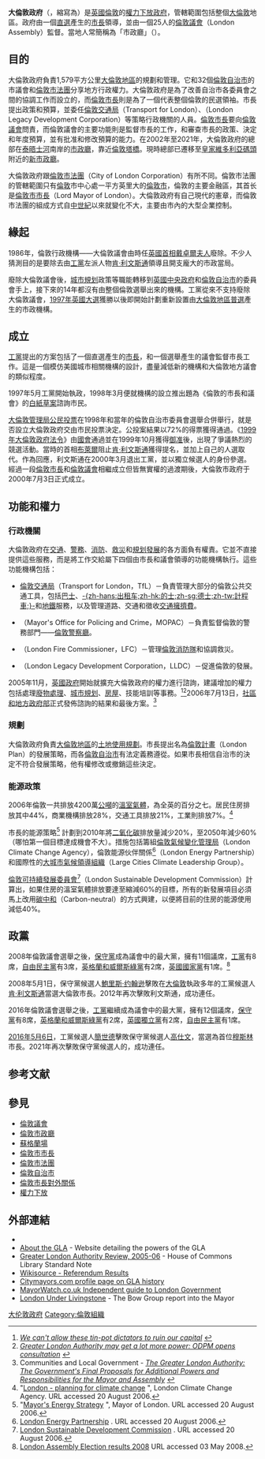 {{noteTA
|G1= PoliticiansUK
|G2=UK Government
|G3=PP
|G4=地名
|G5=IT
|1=zh-tw:李文斯頓;zh-cn:利文斯通;zh-hant:利文斯通; 
|2=zh-cn:约翰逊; zh-hans:约翰逊; zh-tw:強森; zh-hk:約翰遜; zh-hant:約翰遜;
}}
{{Infobox legislature
 | background_color  = #000000
 | name               = 大倫敦政府
 | logo_pic           = Greater London Authority logo.svg
 | logo_caption       = 
 | logo_res           = 250px
 | logo_alt           =
 | house_type         = <br>[[英格蘭的區域|區域]][[英國的權力下放|自治]]當局
 | jurisdiction       = 倫敦
 | houses             =
 | term_limits        = 
 | foundation         = 2000年7月3日
 | preceded_by        = {{le|大倫敦議會|Greater London Council}}<br>1965年至1986年
 | leader1_type       = 
 | leader1            =</div><!--div tag workaround for hacky use of child templates-->
{{Infobox|child=yes
 | header1            = [[倫敦市長_(大倫敦)|倫敦市長團隊]]<br /><hr/>
 | label2             = [[倫敦市長_(大倫敦)|倫敦市長]]
 | data2              = [[簡世德|簡世德]] ([[工黨_(英國)|工黨]])<br />自2016年5月9日
 | label3             = {{le|倫敦副市長|Deputy Mayor of London}}
 | data3              = [[喬安妮·麥卡特尼|喬安妮·麥卡特尼]] ([[工黨_(英國)|工黨]])<br />自2016年5月9日
}}
{{Infobox|child=yes
 | header1            = [[倫敦議會|倫敦議會]]<br /><hr/>
 | label2             = [[議長|議長]]
 | data2              = {{le|安德魯·博夫|Andrew Boff}} ([[保守黨_(英國)|保守黨]])<br />自2021年5月
 | label3             = [[副議長|副議長]]
 | data3              = {{le|基思·普林斯|Keith Prince}} ([[保守黨_(英國)|保守黨]])<br />自2021年5月
 | label4             = 工黨黨團領袖
 | data4              = {{le|倫·杜瓦爾|Len Duvall}} ([[工黨_(英國)|工黨]])<br />自2016年5月9日
}}
{{Infobox|child=yes
 | header1            = 管理處<br /><hr/>
 | label2             = 首席秘書官
 | data2              = {{le|瑪麗·哈普利|Mary Harpley}}<br />自2018年5月29日
}}<div><!--div tag workaround for hacky use of child templates-->
 | new_session        = 
 | members            = 1名市長<br>25名議員 (AM)
 | house1             = 倫敦市長
 | house2             = 倫敦議會
 | structure1         =
 | structure1_res     =
 | political_groups1  =
 | political_groups2  =
 | committees1        =
 | committees2        =
 | joint_committees   =
 | term_length        = Four years
 | voting_system1     = [[排序複選制|排序複選制]]
 | voting_system2     = [[附帶席位制|附帶席位制]]
 | last_election1     = [[2021年倫敦市長選舉|2021年5月]]
 | last_election2     = {{le|2021年5月|2021 London Assembly election}}
 | next_election1     = [[2024年倫敦市長選舉|2024年5月]]
 | next_election2     = [[2024年倫敦市長選舉|2024年5月]]
 | session_room       = Siemens Crystal Building, London.jpg
 | session_res        = 
 | session_alt        =
 | meeting_place      = [[倫敦|倫敦]][[紐漢區|紐漢區]] [[倫敦市政廳_(紐咸)|市政廳]]
 | website            = {{Official URL}}
 | footnotes          =
}}
'''大倫敦政府'''（{{lang-en|Greater London Authority}}，縮寫為{{lang|en|GLA}}）是[[英國|英國]][[倫敦|倫敦]]的[[英國的權力下放|權力下放政府]]，管轄範圍包括整個[[大倫敦|大倫敦]]地區。政府由一個[[直選|直選]]產生的[[倫敦市長_(大倫敦)|市長]]領導，並由一個25人的[[倫敦議會|倫敦議會]]（London Assembly）監督。當地人常簡稱為「市政廳」（{{lang|en|City Hall}}）。

==目的==
{{PoliticsUK}}
大倫敦政府負責1,579平方公里[[大倫敦地區|大倫敦地區]]的規劃和管理。它和32個[[倫敦自治市|倫敦自治市]]的市議會和[[倫敦市法團|倫敦市法團]]分享地方行政權力。大倫敦政府是為了改善自治市各委員會之間的協調工作而設立的，而[[倫敦市長|倫敦市長]]則是為了一個代表整個倫敦的民選領袖。市長提出政策和預算，並委任[[倫敦交通局|倫敦交通局]]（Transport for London）、{{Le|倫敦遺產發展法團|London Legacy Development Corporation}}（London Legacy Development Corporation）等策略行政機關的人員。[[倫敦市長_(大倫敦)|倫敦市長]]要向[[倫敦議會|倫敦議會]]問責，而倫敦議會的主要功能則是監督市長的工作，和審查市長的政策、決定和年度預算，並有批准和修改預算的能力。在2002年至2021年，大倫敦政府的總部在[[泰晤士河|泰晤士河]]南岸的[[倫敦市政廳_(南華克)|市政廳]]，靠近[[倫敦塔橋|倫敦塔橋]]。現時總部已遷移至[[皇家維多利亞碼頭|皇家維多利亞碼頭]]附近的[[倫敦市政廳_(紐咸)|新市政廳]]。

大倫敦政府跟[[倫敦市法團|倫敦市法團]]（City of London Corporation）有所不同。倫敦市法團的管轄範圍只有[[倫敦|倫敦]]市中心處一平方英里大的[[倫敦市|倫敦市]]，倫敦的主要金融區，其首长是[[倫敦金融城市長|倫敦市市長]]（Lord Mayor of London）。大倫敦政府有自己現代的憲章，而倫敦市法團的組成方式自[[中世紀|中世紀]]以來就變化不大，主要由市內的大型企業控制。

==緣起==
1986年，倫敦行政機構——大倫敦議會由時任[[英國首相|英國首相]][[戴卓爾夫人|戴卓爾夫人]]廢除。不少人猜測目的是要除去由[[工黨_(英國)|工黨]]左派人物[[肯·利文斯通|肯·利文斯通]]領導且開支龐大的市政當局。

廢除大倫敦議會後，[[城市规划|城市規划]]政策等職能轉移到[[英國政府|英國中央政府]]和[[倫敦自治市|倫敦自治市]]的委員會手上，接下來的14年都沒有由整個倫敦選舉出來的機構。工黨從來不支持廢除大倫敦議會，[[1997年英國大選|1997年英國大選]]獲勝以後即開始計劃重新設置由[[大倫敦地區|大倫敦地區]][[普選|普選]]產生的市政機構。

==成立==
[[工黨_(英國)|工黨]]提出的方案包括了一個直選產生的[[市長|市長]]，和一個選舉產生的議會監督市長工作。這是一個模仿美國城市相關機構的設計，盡量減低新的機構和大倫敦地方議會的類似程度。

1997年5月工黨開始執政，1998年3月便就機構的設立推出題為《倫敦的市長和議會》的[[白紙草案|白紙草案]]諮詢市民。

[[大倫敦管理局公民投票|大倫敦管理局公民投票]]在1998年和當年的倫敦自治市委員會選舉合併舉行，就是否設立大倫敦政府交由市民投票決定。公投案結果以72%的得票獲得通過。《[[1999年大倫敦政府法案|1999年大倫敦政府法令]]》由[[英國國會|國會]]通過並在1999年10月獲得[[御准|御准]]後，出現了爭議熱烈的競選活動。當時的首相[[布萊爾|布萊爾]]阻止[[肯·利文斯通|肯·利文斯通]]獲得提名，並加上自己的人選取代。作為回應，利文斯通在2000年3月退出工黨，並以獨立候選人的身份參選。經過一段[[倫敦市長|倫敦市長]]和[[倫敦議會|倫敦議會]]相繼成立但皆無實權的過渡期後，大倫敦市政府于2000年7月3日正式成立。

==功能和權力==
===行政機關===
大倫敦政府在[[交通|交通]]、[[警察|警務]]、[[消防|消防]]、[[救灾|救災]]和[[城市規劃|規划發展]]的各方面負有權責。它並不直接提供這些服務，而是將工作交給屬下四個由市長和議會領導的功能機構執行。這些功能機構包括：
*[[倫敦交通局|倫敦交通局]]（Transport for London，TfL）－負責管理大部分的倫敦公共交通工具，包括[[巴士|巴士]]、[[出租汽車|-{zh-hans:出租车;zh-hk:的士;zh-sg:德士;zh-tw:計程車;}-]]和[[倫敦地鐵|地鐵]]服務，以及管理道路、交通和徵收[[交通擁擠|交通擁擠費]]。
*{{Le|市長警察和犯罪事務辦公室|Mayor's Office for Policing and Crime}}（Mayor's Office for Policing and Crime，MOPAC）－負責監督倫敦的警務部門——[[倫敦警察廳|倫敦警察廳]]。
*{{Le|倫敦消防專員公署|London Fire Commissioner}}（London Fire Commissioner，LFC）－管理[[倫敦消防隊|倫敦消防隊]]和協調救災。
*{{Le|倫敦遺產發展法團|London Legacy Development Corporation}}（London Legacy Development Corporation，LLDC）－促進倫敦的發展。

2005年11月，[[英國政府|英國政府]]開始就擴充大倫敦政府的權力進行諮詢，建議增加的權力包括處理[[廢物管理|廢物處理]]、[[城市规划|城市規划]]、[[房屋|房屋]]、技能培訓等事務。<ref>''[http://politics.guardian.co.uk/columnist/story/0,9321,1663371,00.html We can't allow these tin-pot dictators to ruin our capital] {{Wayback|url=http://politics.guardian.co.uk/columnist/story/0,9321,1663371,00.html |date=20070311135154 }}''</ref><ref>''[http://www.publictechnology.net/modules.php?op=modload&name=News&file=article&sid=4095 Greater London Authority may get a lot more power: ODPM opens consultation] {{Wayback|url=http://www.publictechnology.net/modules.php?op=modload&name=News&file=article&sid=4095 |date=20070928044208 }}''</ref>2006年7月13日，[[地方發展、房屋及社區部|社區和地方政府部]]正式發佈諮詢的結果和最後方案。<ref>Communities and Local Government - ''[http://www.communities.gov.uk/citiesandregions/regional/greaterlondonauthority/greaterlondon/ The Greater London Authority: The Government's Final Proposals for Additional Powers and Responsibilities for the Mayor and Assembly] {{Wayback|url=http://www.communities.gov.uk/citiesandregions/regional/greaterlondonauthority/greaterlondon/ |date=20071123072106 }}''</ref>

===規劃===
大倫敦政府負責[[大倫敦地區|大倫敦地區]]的[[城市規劃|土地使用規劃]]。市長提出名為[[倫敦計畫|倫敦計畫]]（London Plan）的發展策略，而各[[倫敦自治市|倫敦自治市]]有法定義務遵從。如果市長相信自治市的決定不符合發展策略，他有權修改或撤銷這些決定。

===能源政策===
2006年倫敦一共排放4200萬[[公噸|公噸]]的[[溫室氣體|溫室氣體]]，為全英的百分之七。居民住房排放其中44%，商業機構排放28%，交通工具排放21%，工業則排放7%。<ref>"[http://www.livingwithclimate.fi/linked/en/Bosteels.pdf London - planning for climate change] {{Wayback|url=http://www.livingwithclimate.fi/linked/en/Bosteels.pdf |date=20060921002119 }}", London Climate Change Agency. URL accessed 20 August 2006.</ref> 

市長的能源策略<ref>"[http://www.london.gov.uk/mayor/strategies/energy/index.jsp Mayor's Energy Strategy] {{Wayback|url=http://www.london.gov.uk/mayor/strategies/energy/index.jsp |date=20060925233424 }}", Mayor of London. URL accessed 20 August 2006.</ref> 計劃到2010年將[[二氧化碳|二氧化碳]]排放量減少20%，至2050年減少60%（哪怕第一個目標達成機會不大）。措施包括籌組[[倫敦氣候變化管理局|倫敦氣候變化管理局]]（London Climate Change Agency），倫敦能源伙伴關係<ref>[http://www.london.gov.uk/mayor/environment/energy/partnership-steering-group/index.jsp London Energy Partnership] {{Wayback|url=http://www.london.gov.uk/mayor/environment/energy/partnership-steering-group/index.jsp |date=20060926120345 }}. URL accessed 20 August 2006.</ref>（London Energy Partnership）和國際性的[[大城市氣候領導組織|大城市氣候領導組織]]（Large Cities Climate Leadership Group）。

[[倫敦可持續發展委員會|倫敦可持續發展委員會]]<ref>[http://www.london.gov.uk/londonissues/sustainability.jsp London Sustainable Development Commission] {{Wayback|url=http://www.london.gov.uk/londonissues/sustainability.jsp |date=20060925234736 }}. URL accessed 20 August 2006.</ref>（London Sustainable Development Commission）計算出，如果住房的溫室氣體排放要達至縮減60%的目標，所有的新發展項目必須馬上改用[[碳中和|碳中和]]（Carbon-neutral）的方式興建，以便將目前的住房的能源使用減低40%。

== 政黨 ==
2008年倫敦議會選舉之後，[[保守黨_(英國)|保守黨]]成為議會中的最大黨，擁有11個議席，[[工黨_(英國)|工黨]]有8席，[[自由民主党_(英国)|自由民主黨]]有3席，[[英格蘭和威爾斯綠黨|英格蘭和威爾斯綠黨]]有2席，[[英國國家黨|英國國家黨]]有1席。<ref>[http://results.londonelects.org.uk/Results/AssemblyResults.aspx London Assembly Election results 2008] {{Wayback|url=http://results.londonelects.org.uk/Results/AssemblyResults.aspx |date=20080505040925 }} URL accessed 03 May 2008.</ref>

2008年5月1日，保守黨候選人[[鲍里斯·约翰逊|鮑里斯·约翰逊]]擊敗在[[大倫敦|大倫敦]]執政多年的工黨候選人[[肯·利文斯通|肯·利文斯通]]當選大倫敦市長。2012年再次擊敗利文斯通，成功連任。

2016年倫敦議會選舉之後，[[工黨_(英國)|工黨]]繼續成為議會中的最大黨，擁有12個議席，[[保守黨_(英國)|保守黨]]有8席，[[英格蘭和威爾斯綠黨|英格蘭和威爾斯綠黨]]有2席，[[英國獨立黨|英國獨立黨]]有2席，[[自由民主党_(英国)|自由民主黨]]有1席。

[[2016年倫敦市長選舉|2016年5月6日]]，工黨候選人[[簡世德|簡世德]]擊敗保守黨候選人[[扎克·戈德史密斯|高仕文]]，當選為首位[[穆斯林|穆斯林]]市長。2021年再次擊敗保守黨候選人的{{Le|肖恩·貝利|Shaun Bailey (London politician)}}，成功連任。

==参考文献==
{{Reflist}}

==參見==
*[[倫敦議會|倫敦議會]]
*[[倫敦市政廳_(南華克)|倫敦市政廳]]
*[[蘇格蘭場|蘇格蘭場]]
*[[倫敦市市長|倫敦市市長]]
*[[倫敦市法團|倫敦市法團]]
*[[倫敦自治市|倫敦自治市]]
*[[倫敦市長對外關係|倫敦市長對外關係]]
*[[權力下放|權力下放]]

==外部連結==
* {{official website|https://www.london.gov.uk/}}
* [https://web.archive.org/web/20050525123456/http://www.london.gov.uk/gla/index.jsp About the GLA] - Website detailing the powers of the GLA
* [https://web.archive.org/web/20061120193508/http://www.parliament.uk/commons/lib/research/notes/snpc-04058.pdf Greater London Authority Review, 2005-06] - House of Commons Library Standard Note
* [[s:Referendum_on_creation_of_a_GLA|Wikisource - Referendum Results]]
* [http://www.citymayors.com/mayors/london_mayor.html Citymayors.com profile page on GLA history] {{Wayback|url=http://www.citymayors.com/mayors/london_mayor.html |date=20200915150848 }}
* [http://www.mayorwatch.co.uk MayorWatch.co.uk Independent guide to London Government] {{Wayback|url=http://www.mayorwatch.co.uk/ |date=20210224212043 }}
* [https://web.archive.org/web/20071129183722/http://www.bowgroup.org/harriercollectionitems/LondonUnderLivingstoneFINALv2.pdf London Under Livingstone] - The Bow Group report into the Mayor

[[Category:大伦敦政府|]]
[[Category:倫敦組織|Category:倫敦組織]]